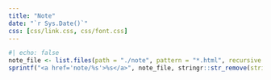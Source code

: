 ```yaml
---
title: "Note"
date: "`r Sys.Date()`"
css: [css/link.css, css/font.css]
---
```



```r
#| echo: false
note_file <- list.files(path = "./note", pattern = "*.html", recursive = TRUE)
sprintf("<a href='note/%s'>%s</a>", note_file, stringr::str_remove(string = note_file, ".html")) |> cat(sep = "\n\n")
```

